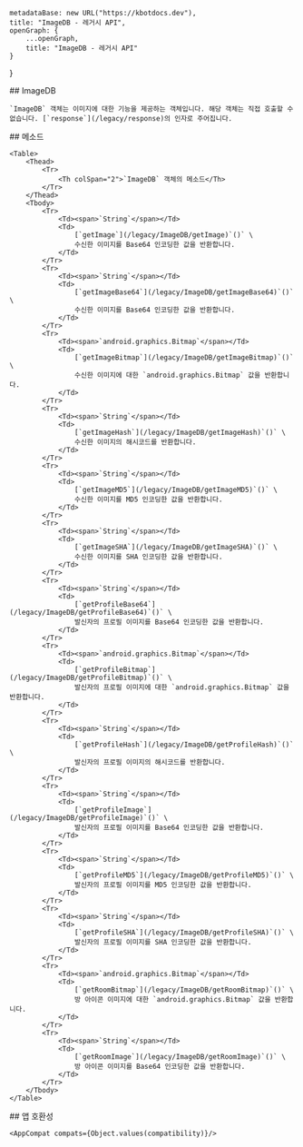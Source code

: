 
    metadataBase: new URL("https://kbotdocs.dev"),
    title: "ImageDB - 레거시 API",
    openGraph: {
        ...openGraph,
        title: "ImageDB - 레거시 API"
    }
}

<Section>
    ## ImageDB

    `ImageDB` 객체는 이미지에 대한 기능을 제공하는 객체입니다. 해당 객체는 직접 호출할 수 없습니다. [`response`](/legacy/response)의 인자로 주어집니다.
</Section>
<Section>
    ## 메소드

    <Table>
        <Thead>
            <Tr>
                <Th colSpan="2">`ImageDB` 객체의 메소드</Th>
            </Tr>
        </Thead>
        <Tbody>
            <Tr>
                <Td><span>`String`</span></Td>
                <Td>
                    [`getImage`](/legacy/ImageDB/getImage)`()` \
                    수신한 이미지를 Base64 인코딩한 값을 반환합니다.
                </Td>
            </Tr>
            <Tr>
                <Td><span>`String`</span></Td>
                <Td>
                    [`getImageBase64`](/legacy/ImageDB/getImageBase64)`()` \
                    수신한 이미지를 Base64 인코딩한 값을 반환합니다.
                </Td>
            </Tr>
            <Tr>
                <Td><span>`android.graphics.Bitmap`</span></Td>
                <Td>
                    [`getImageBitmap`](/legacy/ImageDB/getImageBitmap)`()` \
                    수신한 이미지에 대한 `android.graphics.Bitmap` 값을 반환합니다.
                </Td>
            </Tr>
            <Tr>
                <Td><span>`String`</span></Td>
                <Td>
                    [`getImageHash`](/legacy/ImageDB/getImageHash)`()` \
                    수신한 이미지의 해시코드를 반환합니다.
                </Td>
            </Tr>
            <Tr>
                <Td><span>`String`</span></Td>
                <Td>
                    [`getImageMD5`](/legacy/ImageDB/getImageMD5)`()` \
                    수신한 이미지를 MD5 인코딩한 값을 반환합니다.
                </Td>
            </Tr>
            <Tr>
                <Td><span>`String`</span></Td>
                <Td>
                    [`getImageSHA`](/legacy/ImageDB/getImageSHA)`()` \
                    수신한 이미지를 SHA 인코딩한 값을 반환합니다.
                </Td>
            </Tr>
            <Tr>
                <Td><span>`String`</span></Td>
                <Td>
                    [`getProfileBase64`](/legacy/ImageDB/getProfileBase64)`()` \
                    발신자의 프로필 이미지를 Base64 인코딩한 값을 반환합니다.
                </Td>
            </Tr>
            <Tr>
                <Td><span>`android.graphics.Bitmap`</span></Td>
                <Td>
                    [`getProfileBitmap`](/legacy/ImageDB/getProfileBitmap)`()` \
                    발신자의 프로필 이미지에 대한 `android.graphics.Bitmap` 값을 반환합니다.
                </Td>
            </Tr>
            <Tr>
                <Td><span>`String`</span></Td>
                <Td>
                    [`getProfileHash`](/legacy/ImageDB/getProfileHash)`()` \
                    발신자의 프로필 이미지의 해시코드를 반환합니다.
                </Td>
            </Tr>
            <Tr>
                <Td><span>`String`</span></Td>
                <Td>
                    [`getProfileImage`](/legacy/ImageDB/getProfileImage)`()` \
                    발신자의 프로필 이미지를 Base64 인코딩한 값을 반환합니다.
                </Td>
            </Tr>
            <Tr>
                <Td><span>`String`</span></Td>
                <Td>
                    [`getProfileMD5`](/legacy/ImageDB/getProfileMD5)`()` \
                    발신자의 프로필 이미지를 MD5 인코딩한 값을 반환합니다.
                </Td>
            </Tr>
            <Tr>
                <Td><span>`String`</span></Td>
                <Td>
                    [`getProfileSHA`](/legacy/ImageDB/getProfileSHA)`()` \
                    발신자의 프로필 이미지를 SHA 인코딩한 값을 반환합니다.
                </Td>
            </Tr>
            <Tr>
                <Td><span>`android.graphics.Bitmap`</span></Td>
                <Td>
                    [`getRoomBitmap`](/legacy/ImageDB/getRoomBitmap)`()` \
                    방 아이콘 이미지에 대한 `android.graphics.Bitmap` 값을 반환합니다.
                </Td>
            </Tr>
            <Tr>
                <Td><span>`String`</span></Td>
                <Td>
                    [`getRoomImage`](/legacy/ImageDB/getRoomImage)`()` \
                    방 아이콘 이미지를 Base64 인코딩한 값을 반환합니다.
                </Td>
            </Tr>
        </Tbody>
    </Table>
</Section>
<Section>
    ## 앱 호환성

    <AppCompat compats={Object.values(compatibility)}/>
</Section>